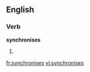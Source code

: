 ==English==

===Verb===
'''synchronises'''

# {{third-person singular of|[[synchronise]]}}

[[fr:synchronises]]
[[vi:synchronises]]